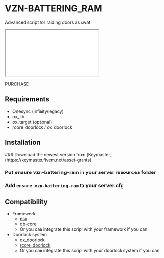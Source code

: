 
# VZN-BATTERING_RAM

Advanced script for raiding doors as swat

<iframe
    className="aspect-video w-full"
    src={"https://www.youtube.com/embed/TODO"}
    title="VZN Battering ram preview"
    allow="accelerometer; autoplay; clipboard-write; encrypted-media; gyroscope; picture-in-picture"
></iframe>

[PURCHASE](https://vzn-scripts.tebex.io/package/6846560)

## Requirements

-   Onesync (infinity/legacy)
-   ox_lib
-   ox_target (optional)
-   rcore_doorlock / ox_doorlock

## Installation

<Steps>
### Download the newest version from [Keymaster](https://keymaster.fivem.net/asset-grants)

### Put ensure vzn-battering-ram in your server resources folder

### Add `ensure vzn-battering-ram` to your server.cfg

</Steps>

## Compatibility

-   Framework
    -   [esx](https://github.com/esx-framework/esx_core)
    -   [qb-core](https://github.com/qbcore-framework/qb-core)
    -   Or you can integrate this script with your framework if you can
-   Doorlock system
    -   [ox_doorlock](https://github.com/CommunityOx/ox_doorlock)
    -   [rcore_doorlock](https://store.rcore.cz/package/6525656)
    -   Or you can integrate this script with your doorlock system if you can
